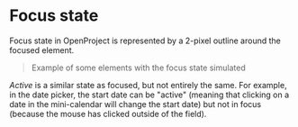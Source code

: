 
<Meta title="Styles/Focus state" />

# Focus state

Focus state in OpenProject is represented by a 2-pixel outline around the focused element.

> Example of some elements with the focus state simulated

_Active_ is a similar state as focused, but not entirely the same. For example, in the date picker, the start date can be "active" (meaning that clicking on a date in the mini-calendar will change the start date) but not in focus (because the mouse has clicked outside of the field).

